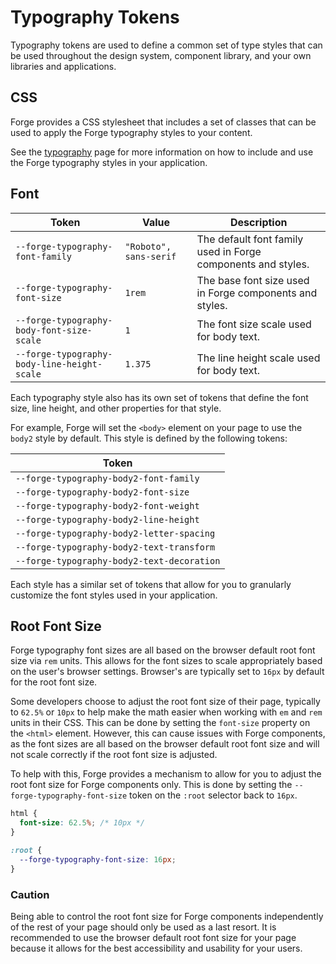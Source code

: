 
<Meta title="Design Tokens/Typography" />

# Typography Tokens

Typography tokens are used to define a common set of type styles that can be used throughout the design system, component library, and your
own libraries and applications.

## CSS

Forge provides a CSS stylesheet that includes a set of classes that can be used to apply the Forge typography styles to your content.

See the [typography](?path=/docs/getting-started-typography--docs) page for more information on how to include and use the Forge typography
styles in your application.

## Font

| Token                                       | Value                  | Description                                                  |
| ------------------------------------------- | ---------------------- | ------------------------------------------------------------ |
| `--forge-typography-font-family`            | `"Roboto", sans-serif` | The default font family used in Forge components and styles. |
| `--forge-typography-font-size`              | `1rem`                 | The base font size used in Forge components and styles.      |
| `--forge-typography-body-font-size-scale`   | `1`                    | The font size scale used for body text.                      |
| `--forge-typography-body-line-height-scale` | `1.375`                | The line height scale used for body text.                    |

Each typography style also has its own set of tokens that define the font size, line height, and other properties for that style.

For example, Forge will set the `<body>` element on your page to use the `body2` style by default. This style is defined by the following tokens:

| Token  
| --------------------------------------------
| `--forge-typography-body2-font-family`  
| `--forge-typography-body2-font-size`  
| `--forge-typography-body2-font-weight`  
| `--forge-typography-body2-line-height`  
| `--forge-typography-body2-letter-spacing`  
| `--forge-typography-body2-text-transform`  
| `--forge-typography-body2-text-decoration`

Each style has a similar set of tokens that allow for you to granularly customize the font styles used in your application.

## Root Font Size

Forge typography font sizes are all based on the browser default root font size via `rem` units. This allows for the font sizes to scale
appropriately based on the user's browser settings. Browser's are typically set to `16px` by default for the root font size.

Some developers choose to adjust the root font size of their page, typically to `62.5%` or `10px` to help make the math easier when working with
`em` and `rem` units in their CSS. This can be done by setting the `font-size` property on the `<html>` element. However, this can cause issues
with Forge components, as the font sizes are all based on the browser default root font size and will not scale correctly if the root font size
is adjusted.

To help with this, Forge provides a mechanism to allow for you to adjust the root font size for Forge components only. This is done by setting
the `--forge-typography-font-size` token on the `:root` selector back to `16px`.

```css
html {
  font-size: 62.5%; /* 10px */
}

:root {
  --forge-typography-font-size: 16px;
}
```

### Caution

Being able to control the root font size for Forge components independently of the rest of your page should only be used as a last resort. It is
recommended to use the browser default root font size for your page because it allows for the best accessibility and usability for your users.
